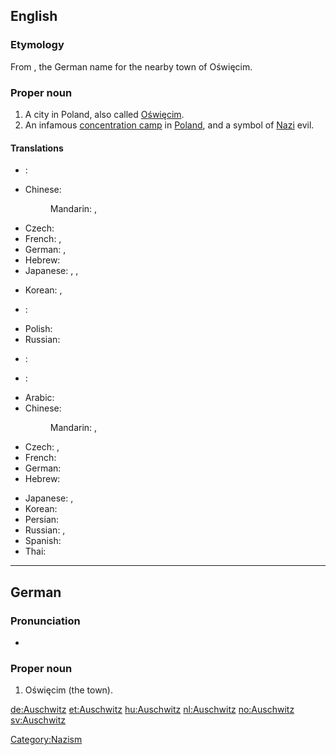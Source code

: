 ==English==
{{wikipedia}}

===Etymology===
From {{etyl|de}} {{term|Auschwitz|lang=de}}, the German name for the nearby town of Oświęcim.

===Proper noun===
{{en-proper noun}}

# A city in Poland, also called [[Oświęcim]].
# An infamous [[concentration camp]] in [[Poland]], and a symbol of [[Nazi]] evil.

====Translations====
{{trans-top|A city in Poland}}
* {{ttbc|Arabic}}: {{t|ar|أوشفيتز|m|tr='aushfitz}}
* Chinese:
*: Mandarin: {{t|cmn|奧斯威辛|sc=Hani}}, {{t|cmn|奥斯威辛|tr=Àosīwēixīn|sc=Hani}}
* Czech: {{t+|cs|Osvětim|m}}
* French: {{t-|fr|Auschwitz|m}}, {{t-|fr|Oświęcim|m}}
* German: {{t+|de|Auschwitz|n}}, {{t-|de|Oświęcim|n}}
* Hebrew: {{t|he|אושוויינצ׳ים|f}}
* Japanese: {{t|ja|アウシュヴィッツ|tr=Aushuvittsu}},  {{t|ja|アウシュビッツ|tr=Aushubittsu}}, {{t|ja|オシフィエンチム|tr=Oshifienchimu}}
{{trans-mid}}
* Korean: {{t|ko|아우슈비츠|tr=Ausyubicheu|sc=Hang}}, {{t|ko|오시비엥침|tr=Osibiengchim|sc=Hang}}
* {{ttbc|Persian}}: {{t|fa|آشویتس|xs=Persian}}
* Polish: {{t+|pl|Oświęcim|m}}
* Russian: {{t|ru|Освенцим|m|tr=Osvéncim}}
* {{ttbc|Spanish}}: {{t-|es|Auschwitz|m}}
* {{ttbc|Thai}}: {{t|th|เอาสชวิทซ์|tr=ao-swí}}
{{trans-bottom}}

{{trans-top|An infamous concentration camp}}
* Arabic: {{t|ar|أوشفيتز|m|tr='aushfitz|sc=Arab}}
* Chinese:
*: Mandarin: {{t|cmn|奧斯威辛|sc=Hani}}, {{t|cmn|奥斯威辛|tr=Àosīwēixīn|sc=Hani}}
* Czech: {{t-|cs|Auschwitz|m}}, {{t+|cs|Osvětim|m}}
* French: {{t-|fr|Auschwitz|m}}
* German: {{t+|de|Auschwitz|n}}
* Hebrew: {{t|he|אושוויץ|m}}
{{trans-mid}}
* Japanese: {{t|ja|アウシュヴィッツ|tr=Aushuvittsu}},  {{t|ja|アウシュビッツ|tr=Aushubittsu}}
* Korean: {{t|ko|아우슈비츠|tr=Ausyubicheu|sc=Hang}}
* Persian: {{t|fa|آشویتس|xs=Persian}}
* Russian: {{t|ru|Освенцим|m|tr=Osvéncim}},  {{t|ru|Аушвиц|m|tr=Áušvic}}
* Spanish: {{t-|es|Auschwitz|m}}
* Thai: {{t|th|เอาสชวิทซ์|tr=ao-swí}}
{{trans-bottom}}

[[Category:Nazism]]

----

==German==

===Pronunciation===
* {{IPA|/ˈʔaʊ̯ʃvɪts/|lang=de}}

===Proper noun===
{{infl|de|proper noun}}

# Oświęcim (the town).

[[de:Auschwitz]]
[[et:Auschwitz]]
[[hu:Auschwitz]]
[[nl:Auschwitz]]
[[no:Auschwitz]]
[[sv:Auschwitz]]